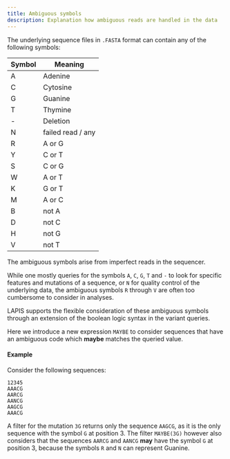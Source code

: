 ```yaml
---
title: Ambiguous symbols
description: Explanation how ambiguous reads are handled in the data
---
```


The underlying sequence files in `.FASTA` format can contain any of the following symbols:

| Symbol | Meaning           |
| ------ | ----------------- |
| A      | Adenine           |
| C      | Cytosine          |
| G      | Guanine           |
| T      | Thymine           |
| -      | Deletion          |
| N      | failed read / any |
| R      | A or G            |
| Y      | C or T            |
| S      | C or G            |
| W      | A or T            |
| K      | G or T            |
| M      | A or C            |
| B      | not A             |
| D      | not C             |
| H      | not G             |
| V      | not T             |

The ambiguous symbols arise from imperfect reads in the sequencer.

While one mostly queries for the symbols `A`, `C`, `G`, `T` and `-` to look for specific features and mutations of a sequence,
or `N` for quality control of the underlying data,
the ambiguous symbols `R` through `V` are often too cumbersome to consider in analyses.

LAPIS supports the flexible consideration of these ambiguous symbols
through an extension of the boolean logic syntax in the variant queries.

Here we introduce a new expression `MAYBE` to consider sequences that have an ambiguous code which **maybe** matches the queried value.

#### Example

Consider the following sequences:

```
12345
AAACG
AARCG
AANCG
AAGCG
AAACG
```

A filter for the mutation `3G` returns only the sequence `AAGCG`, as it is the only sequence with the symbol `G` at position 3.
The filter `MAYBE(3G)` however also considers that the sequences `AARCG` and `AANCG` **may** have the symbol `G` at position 3,
because the symbols `R` and `N` can represent Guanine.
